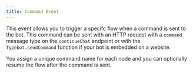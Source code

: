 ```yaml
---
title: Command Event
---
```


This event allows you to trigger a specifc flow when a command is sent to the bot. This command can be sent with an HTTP request with a `command` message type on the `continueChat` endpoint or with the `Typebot.sendCommand` function if your bot is embedded on a website.

You assign a unique command name for each node and you can optionally resume the flow after the command is sent.